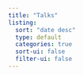 ```yaml
---
title: "Talks"
listing:
  sort: "date desc"
  type: default
  categories: true
  sort-ui: false
  filter-ui: false
---
```


